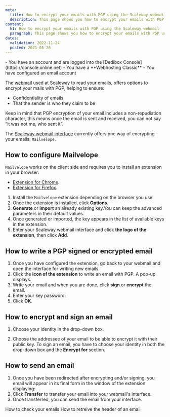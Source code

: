 ```yaml
---
meta:
  title: How to encrypt your emails with PGP using the Scaleway webmail
  description: This page shows you how to encrypt your emails with PGP using the Scaleway webmail
content:
  h1: How to encrypt your emails with PGP using the Scaleway webmail
  paragraph: This page shows you how to encrypt your emails with PGP using the Scaleway webmail
dates:
  validation: 2022-11-24
  posted: 2021-05-26
---
```


<Message type="requirement">
  - You have an account and are logged into the [Dedibox Console](https://console.online.net)
  - You have a **Webhosting Classic**
  - You have configured an email account
</Message>


The [webmail](https://webmail.online.net/) used at Scaleway to read your emails, offers options to encrypt your mails with PGP, helping to ensure:

- Confidentiality of emails
- That the sender is who they claim to be

<Message type="note">
  Keep in mind that PGP encryption of your email includes a non-repudiation character, this means once the email is sent and received, you can not say “it was not me, who sent it”.
</Message>


The [Scaleway webmail interface](https://webmail.online.net) currently offers one way of encrypting your emails: `Mailvelope`. 

## How to configure Mailvelope

`Mailvelope` works on the client side and requires you to install an extension in your browser: 

* [Extension for Chrome](https://chrome.google.com/webstore/detail/mailvelope/kajibbejlbohfaggdiogboambcijhkke).
* [Extension for Firefox](https://download.mailvelope.com/releases/latest/mailvelope.firefox.xpi).

1. Install the `Mailvelope` extension depending on the browser you use.
2. Once the extension is installed, click **Options**. 
3. **Generate** or **import** an already existing key.You can keep the advanced parameters in their default values.
    <Lightbox src="scaleway_generate_import_key.webp" alt="" />
4. Once generated or imported, the key appears in the list of available keys in the extension.
    <Lightbox src="scaleway_once_generated.webp" alt="" />
5. Enter your Scaleway webmail interface and click **the logo of the extension**, then click **Add**.

## How to write a PGP signed or encrypted email 

1. Once you have configured the extension, go back to your webmail and open the interface for writing new emails.
2. Click the **icon of the extension** to write an email with PGP. A pop-up displays.
3. Write your email and when you are done, click **sign** or **encrypt** the email. 
4. Enter your key password: 
    <Lightbox src="scaleway_key_password.webp" alt="" />
5. Click **OK**.

## How to encrypt and sign an email 

1. Choose your identity in the drop-down box. 
2. Choose the addressee of your email to be able to encrypt it with their public key. 
    <Message type="note">
    To sign an email, you have to choose your identity in both the drop-down box and the **Encrypt for**
    section.

    </Message>

## How to send an email

1. Once you have been redirected after encrypting and/or signing, you email will appear in its final form in the window of the extension displaying: 
    <Lightbox src="scaleway_send_email.webp" alt="" />
2. Click **Transfer** to transfer your email into your webmail's interface. 
3. Once transferred, you can send the email from your interface. 

<Navigation title="See Also">
  <PreviousButton to="/webhosting/classic/how-to/check-emails/">How to check your emails</PreviousButton>
  <NextButton to="/webhosting/classic/how-to/retrieve-headers-of-email/">How to retreive the header of an email</NextButton>
</Navigation> 

